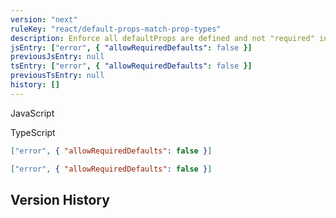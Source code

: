 ```yaml
---
version: "next"
ruleKey: "react/default-props-match-prop-types"
description: Enforce all defaultProps are defined and not "required" in propTypes
jsEntry: ["error", { "allowRequiredDefaults": false }]
previousJsEntry: null
tsEntry: ["error", { "allowRequiredDefaults": false }]
previousTsEntry: null
history: []
---
```


<Tabs defaultValue="js">

<TabsList>
  <TabsTrigger value="js">
    <div className="flex gap-2 items-center">
      <RuleLevelIcon level="error" />
      <p>JavaScript</p>
    </div>
  </TabsTrigger>
  <TabsTrigger value="ts">
    <div className="flex gap-2 items-center">
      <RuleLevelIcon ts level="error" />
      <p>TypeScript</p>
    </div>
  </TabsTrigger>
</TabsList>

<TabsContent value="js">

```json
["error", { "allowRequiredDefaults": false }]
```

</TabsContent>

<TabsContent value="ts">

```json
["error", { "allowRequiredDefaults": false }]
```

</TabsContent>

</Tabs>

## Version History

<RuleHistory ruleKey="react/default-props-match-prop-types" />
